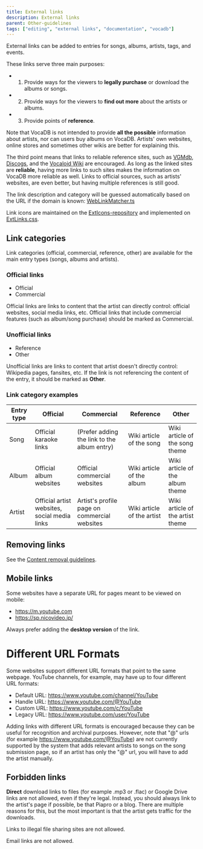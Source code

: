 ---
title: External links
description: External links
parent: Other-guidelines
tags: ["editing", "external links", "documentation", "vocadb"]
---

External links can be added to entries for songs, albums, artists, tags, and events. 

These links serve three main purposes:
- 1) Provide ways for the viewers to **legally purchase** or download the albums or songs.
- 2) Provide ways for the viewers to **find out more** about the artists or albums.
- 3) Provide points of **reference**.

Note that VocaDB is not intended to provide **all the possible** information about artists, nor can users buy albums on VocaDB. Artists' own websites, online stores and sometimes other wikis are better for explaining this. 

The third point means that links to reliable reference sites, such as [VGMdb](https://vgmdb.net/), [Discogs](https://www.discogs.com/), and the [Vocaloid Wiki](https://vocaloid.fandom.com/wiki/Vocaloid_Wiki) are encouraged. As long as the linked sites are **reliable**, having more links to such sites makes the information on VocaDB more reliable as well. Links to official sources, such as artists' websites, are even better, but having multiple references is still good.

The link description and category will be guessed automatically based on the URL if the domain is known: [WebLinkMatcher.ts](https://github.com/VocaDB/vocadb/blob/main/VocaDbWeb/Scripts/Shared/WebLinkMatcher.ts)

Link icons are maintained on the [ExtIcons-repository](https://github.com/VocaDB/ExtIcons) and implemented on [ExtLinks.css](https://github.com/VocaDB/vocadb/blob/fe028ea2a13f98cde6c8eecc73150ce132a515d1/VocaDbWeb/Scripts/styles/ExtLinks.css).

## Link categories

Link categories (official, commercial, reference, other) are available for the main entry types (songs, albums and artists).

### Official links

- Official
- Commercial

Official links are links to content that the artist can directly control: official websites, social media links, etc. Official links that include commercial features (such as album/song purchase) should be marked as Commercial.

### Unofficial links

- Reference
- Other

Unofficial links are links to content that artist doesn't directly control: Wikipedia pages, fansites, etc. If the link is not referencing the content of the entry, it should be marked as **Other**.

### Link category examples

| Entry type | Official                                     | Commercial                                   | Reference                  | Other                            |
| ---------- | -------------------------------------------- | -------------------------------------------- | -------------------------- | -------------------------------- |
| Song       | Official karaoke links                       | (Prefer adding the link to the album entry)  | Wiki article of the song   | Wiki article of the song theme   |
| Album      | Official album websites                      | Official commercial websites                 | Wiki article of the album  | Wiki article of the album theme  |
| Artist     | Official artist websites, social media links | Artist's profile page on commercial websites | Wiki article of the artist | Wiki article of the artist theme |

## Removing links

See the [Content removal guidelines](/docs/other-guidelines/content-removal-guidelines#information-that-the-artist-can-freely-remove-without-asking).

## Mobile links

Some websites have a separate URL for pages meant to be viewed on mobile:
* https://m.youtube.com
* https://sp.nicovideo.jp/

Always prefer adding the **desktop version** of the link.

# Different URL Formats
Some websites support different URL formats that point to the same webpage.
YouTube channels, for example, may have up to four different URL formats:
- Default URL: https://www.youtube.com/channel/YouTube
- Handle URL: https://www.youtube.com/@YouTube
- Custom URL: https://www.youtube.com/c/YouTube
- Legacy URL: https://www.youtube.com/user/YouTube

Adding links with different URL formats is encouraged because they can be useful for recognition and archival purposes. However, note that "@" urls (for example https://www.youtube.com/@YouTube) are not currently supported by the system that adds relevant artists to songs on the song submission page, so if an artist has only the "@" url, you will have to add the artist manually. 

## Forbidden links

**Direct** download links to files (for example .mp3 or .flac) or Google Drive links are not allowed, even if they're legal. Instead, you should always link to the artist's page if possible, be that Piapro or a blog. There are multiple reasons for this, but the most important is that the artist gets traffic for the downloads.

Links to illegal file sharing sites are not allowed.

Email links are not allowed.